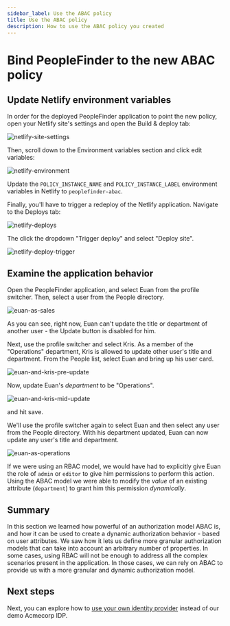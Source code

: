 ```yaml
---
sidebar_label: Use the ABAC policy
title: Use the ABAC policy
description: How to use the ABAC policy you created
---
```


# Bind PeopleFinder to the new ABAC policy

## Update Netlify environment variables

In order for the deployed PeopleFinder application to point the new policy, open your Netlify site's settings and open the Build & deploy tab:

![netlify-site-settings](/getting-started/netlify-site-settings.png)

Then, scroll down to the Environment variables section and click edit variables:

![netlify-environment](/getting-started/netlify-environment.png)

Update the `POLICY_INSTANCE_NAME` and `POLICY_INSTANCE_LABEL` environment variables in Netlify to `peoplefinder-abac`.

Finally, you'll have to trigger a redeploy of the Netlify application. Navigate to the Deploys tab:

![netlify-deploys](/getting-started/netlify-deploys.png)

The click the dropdown "Trigger deploy" and select "Deploy site".

![netlify-deploy-trigger](/getting-started/netlify-deploy-trigger.png)

## Examine the application behavior

Open the PeopleFinder application, and select Euan from the profile switcher. Then, select a user from the People directory.

![euan-as-sales](/getting-started/euan-as-sales.png)

As you can see, right now, Euan can't update the title or department of another user - the Update button is disabled for him.

Next, use the profile switcher and select Kris. As a member of the "Operations" department, Kris is allowed to update other user's title and department. From the People list, select Euan and bring up his user card.

![euan-and-kris-pre-update](/getting-started/euan-and-kris-pre-update.png)

Now, update Euan's _department_ to be "Operations".

![euan-and-kris-mid-update](/getting-started/euan-and-kris-mid-update.png)

and hit save.

We'll use the profile switcher again to select Euan and then select any user from the People directory. With his department updated, Euan can now update any user's title and department.

![euan-as-operations](/getting-started/euan-as-operations.png)

If we were using an RBAC model, we would have had to explicitly give Euan the role of `admin` or `editor` to give him permissions to perform this action. Using the ABAC model we were able to modify the _value_ of an existing attribute (`department`) to grant him this permission _dynamically_.

## Summary

In this section we learned how powerful of an authorization model ABAC is, and how it can be used to create a dynamic authorization behavior - based on user attributes. We saw how it lets us define more granular authorization models that can take into account an arbitrary number of properties. In some cases, using RBAC will not be enough to address all the complex scenarios present in the application. In those cases, we can rely on ABAC to provide us with a more granular and dynamic authorization model.

## Next steps

Next, you can explore how to [use your own identity provider](/docs/getting-started/bring-your-own-idp) instead of our demo Acmecorp IDP.
